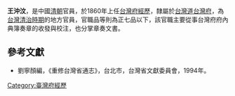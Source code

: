 '''王沖汶'''，是中國[[清朝|清朝]]官員，於1860年上任[[台灣府經歷|台灣府經歷]]，隸屬於[[台灣道|台灣道]][[台灣府|台灣府]]，為[[台灣清治時期|台灣清治時期]]的地方官員，官職品等則為正七品以下，該官職主要從事台灣府府內典簿奏章的收發與校注，也分掌章奏文書。

==參考文獻==
*劉寧顏編，《重修台灣省通志》，台北市，台灣省文獻委員會，1994年。
{{start box}}
{{s-before|[[徐繼穀|徐繼穀]]}}
{{s-title|[[台灣府經歷|台灣府經歷]]|1860年上任}}
{{s-after|[[管綸|管綸]]}}
{{end box}}
{{清朝人物小作品}}

[[Category:臺灣府經歷|Category:臺灣府經歷]]